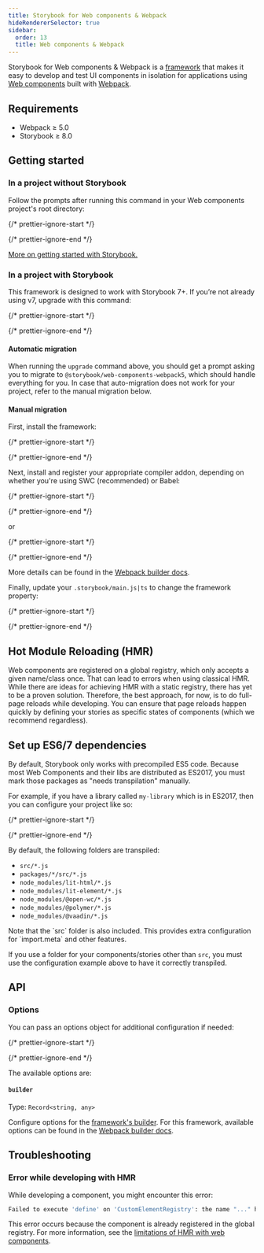 ```yaml
---
title: Storybook for Web components & Webpack
hideRendererSelector: true
sidebar:
  order: 13
  title: Web components & Webpack
---
```


Storybook for Web components & Webpack is a [framework](../../contribute/framework.mdx) that makes it easy to develop and test UI components in isolation for applications using [Web components](https://www.webcomponents.org/introduction) built with [Webpack](https://webpack.js.org/).

## Requirements

* Webpack ≥ 5.0
* Storybook ≥ 8.0

## Getting started

### In a project without Storybook

Follow the prompts after running this command in your Web components project's root directory:

{/* prettier-ignore-start */}

<CodeSnippets path="create-command.md" />

{/* prettier-ignore-end */}

[More on getting started with Storybook.](../install.mdx)

### In a project with Storybook

This framework is designed to work with Storybook 7+. If you’re not already using v7, upgrade with this command:

{/* prettier-ignore-start */}

<CodeSnippets path="storybook-upgrade.md" />

{/* prettier-ignore-end */}

#### Automatic migration

When running the `upgrade` command above, you should get a prompt asking you to migrate to `@storybook/web-components-webpack5`, which should handle everything for you. In case that auto-migration does not work for your project, refer to the manual migration below.

#### Manual migration

First, install the framework:

{/* prettier-ignore-start */}

<CodeSnippets path="web-components-webpack5-install.md" />

{/* prettier-ignore-end */}

Next, install and register your appropriate compiler addon, depending on whether you're using SWC (recommended) or Babel:

{/* prettier-ignore-start */}

<CodeSnippets path="storybook-addon-compiler-swc-auto-install.md" />

{/* prettier-ignore-end */}

or

{/* prettier-ignore-start */}

<CodeSnippets path="storybook-addon-compiler-babel-auto-install.md" />

{/* prettier-ignore-end */}

More details can be found in the [Webpack builder docs](../../builders/webpack.mdx#compiler-support).

Finally, update your `.storybook/main.js|ts` to change the framework property:

{/* prettier-ignore-start */}

<CodeSnippets path="web-components-webpack5-add-framework.md" />

{/* prettier-ignore-end */}

## Hot Module Reloading (HMR)

Web components are registered on a global registry, which only accepts a given name/class once. That can lead to errors when using classical HMR. While there are ideas for achieving HMR with a static registry, there has yet to be a proven solution. Therefore, the best approach, for now, is to do full-page reloads while developing. You can ensure that page reloads happen quickly by defining your stories as specific states of components (which we recommend regardless).

## Set up ES6/7 dependencies

By default, Storybook only works with precompiled ES5 code. Because most Web Components and their libs are distributed as ES2017, you must mark those packages as "needs transpilation" manually.

For example, if you have a library called `my-library` which is in ES2017, then you can configure your project like so:

{/* prettier-ignore-start */}

<CodeSnippets path="web-components-webpack5-transpilation.md" />

{/* prettier-ignore-end */}

By default, the following folders are transpiled:

* `src/*.js`
* `packages/*/src/*.js`
* `node_modules/lit-html/*.js`
* `node_modules/lit-element/*.js`
* `node_modules/@open-wc/*.js`
* `node_modules/@polymer/*.js`
* `node_modules/@vaadin/*.js`

<Callout variant="info">
  Note that the `src` folder is also included. This provides extra configuration for `import.meta` and other features.

  If you use a folder for your components/stories other than `src`, you must use the configuration example above to have it correctly transpiled.
</Callout>

## API

### Options

You can pass an options object for additional configuration if needed:

{/* prettier-ignore-start */}

<CodeSnippets path="web-components-webpack5-framework-options.md" />

{/* prettier-ignore-end */}

The available options are:

#### `builder`

Type: `Record<string, any>`

Configure options for the [framework's builder](../../api/main-config/main-config-framework.mdx#optionsbuilder). For this framework, available options can be found in the [Webpack builder docs](../../builders/webpack.mdx).

## Troubleshooting

### Error while developing with HMR

While developing a component, you might encounter this error:

```sh
Failed to execute 'define' on 'CustomElementRegistry': the name "..." has already been used with this registry
```

This error occurs because the component is already registered in the global registry. For more information, see the [limitations of HMR with web components](#hot-module-reloading-hmr).
